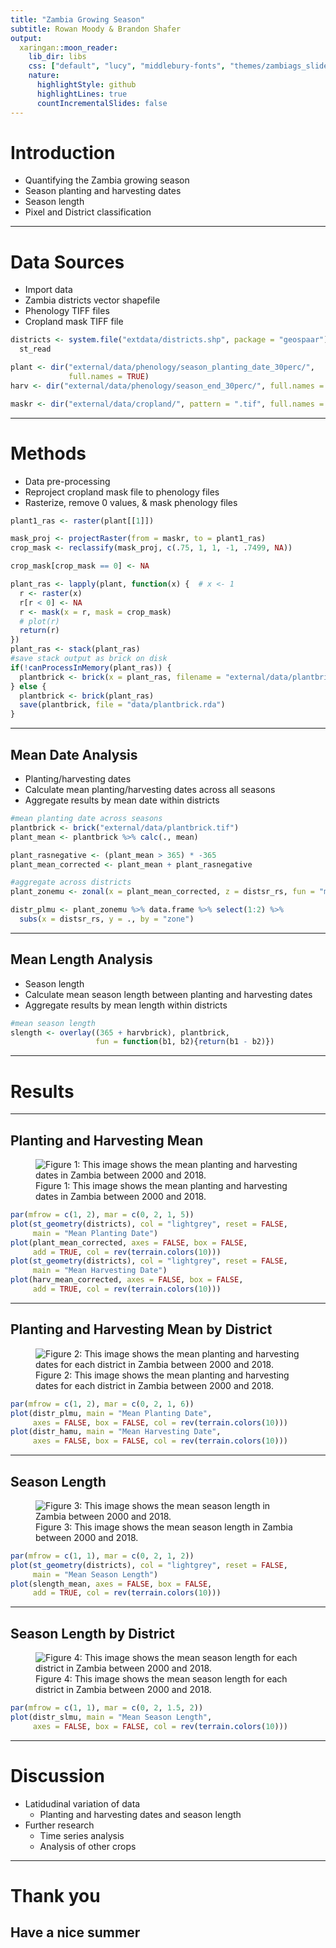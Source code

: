 ```yaml
---
title: "Zambia Growing Season"
subtitle: Rowan Moody & Brandon Shafer
output:
  xaringan::moon_reader:
    lib_dir: libs
    css: ["default", "lucy", "middlebury-fonts", "themes/zambiags_slides.css"]
    nature:
      highlightStyle: github
      highlightLines: true
      countIncrementalSlides: false
---
```


# Introduction

- Quantifying the Zambia growing season
- Season planting and harvesting dates
- Season length
- Pixel and District classification

---

# Data Sources

- Import data
 - Zambia districts vector shapefile
 - Phenology TIFF files
 - Cropland mask TIFF file

```r
districts <- system.file("extdata/districts.shp", package = "geospaar")%>%
  st_read

plant <- dir("external/data/phenology/season_planting_date_30perc/",
             full.names = TRUE)
harv <- dir("external/data/phenology/season_end_30perc/", full.names = TRUE)

maskr <- dir("external/data/cropland/", pattern = ".tif", full.names = TRUE)
```
---

# Methods

- Data pre-processing
 - Reproject cropland mask file to phenology files
 - Rasterize, remove 0 values, & mask phenology files
```r
plant1_ras <- raster(plant[[1]])

mask_proj <- projectRaster(from = maskr, to = plant1_ras)
crop_mask <- reclassify(mask_proj, c(.75, 1, 1, -1, .7499, NA))

crop_mask[crop_mask == 0] <- NA

plant_ras <- lapply(plant, function(x) {  # x <- 1
  r <- raster(x)
  r[r < 0] <- NA
  r <- mask(x = r, mask = crop_mask)
  # plot(r)
  return(r)
})
plant_ras <- stack(plant_ras)
#save stack output as brick on disk
if(!canProcessInMemory(plant_ras)) {
  plantbrick <- brick(x = plant_ras, filename = "external/data/plantbrick.tif")
} else {
  plantbrick <- brick(plant_ras)
  save(plantbrick, file = "data/plantbrick.rda")
}
```
---

## Mean Date Analysis

- Planting/harvesting dates
 - Calculate mean planting/harvesting dates across all seasons
 - Aggregate results by mean date within districts
```r
#mean planting date across seasons
plantbrick <- brick("external/data/plantbrick.tif")
plant_mean <- plantbrick %>% calc(., mean)

plant_rasnegative <- (plant_mean > 365) * -365
plant_mean_corrected <- plant_mean + plant_rasnegative

#aggregate across districts
plant_zonemu <- zonal(x = plant_mean_corrected, z = distsr_rs, fun = "mean")

distr_plmu <- plant_zonemu %>% data.frame %>% select(1:2) %>%
  subs(x = distsr_rs, y = ., by = "zone")
```
---

## Mean Length Analysis

- Season length
 - Calculate mean season length between planting and harvesting dates
 - Aggregate results by mean length within districts
 
```r
#mean season length
slength <- overlay((365 + harvbrick), plantbrick,
                   fun = function(b1, b2){return(b1 - b2)})
```

---

# Results

---

## Planting and Harvesting Mean
![Figure 1: This image shows the mean planting and harvesting dates in Zambia between 2000 and 2018.](figures/datemeans.png)

```r
par(mfrow = c(1, 2), mar = c(0, 2, 1, 5))
plot(st_geometry(districts), col = "lightgrey", reset = FALSE,
     main = "Mean Planting Date")
plot(plant_mean_corrected, axes = FALSE, box = FALSE,
     add = TRUE, col = rev(terrain.colors(10)))
plot(st_geometry(districts), col = "lightgrey", reset = FALSE,
     main = "Mean Harvesting Date")
plot(harv_mean_corrected, axes = FALSE, box = FALSE,
     add = TRUE, col = rev(terrain.colors(10)))
```

---

## Planting and Harvesting Mean by District
![Figure 2: This image shows the mean planting and harvesting dates for each district in Zambia between 2000 and 2018.](figures/distr_datemeans.png)

```r
par(mfrow = c(1, 2), mar = c(0, 2, 1, 6))
plot(distr_plmu, main = "Mean Planting Date",
     axes = FALSE, box = FALSE, col = rev(terrain.colors(10)))
plot(distr_hamu, main = "Mean Harvesting Date",
     axes = FALSE, box = FALSE, col = rev(terrain.colors(10)))
```
---

## Season Length
![Figure 3: This image shows the mean season length in Zambia between 2000 and 2018.](figures/slength_pixel.png)

```r
par(mfrow = c(1, 1), mar = c(0, 2, 1, 2))
plot(st_geometry(districts), col = "lightgrey", reset = FALSE,
     main = "Mean Season Length")
plot(slength_mean, axes = FALSE, box = FALSE, 
     add = TRUE, col = rev(terrain.colors(10)))
```
---

## Season Length by District

![Figure 4: This image shows the mean season length for each district in Zambia between 2000 and 2018.](figures/slength_dist.png)

```r
par(mfrow = c(1, 1), mar = c(0, 2, 1.5, 2))
plot(distr_slmu, main = "Mean Season Length",
     axes = FALSE, box = FALSE, col = rev(terrain.colors(10)))
```




---

# Discussion

- Latidudinal variation of data
  - Planting and harvesting dates and season length
- Further research
  - Time series analysis
  - Analysis of other crops

---

# Thank you
## Have a nice summer

